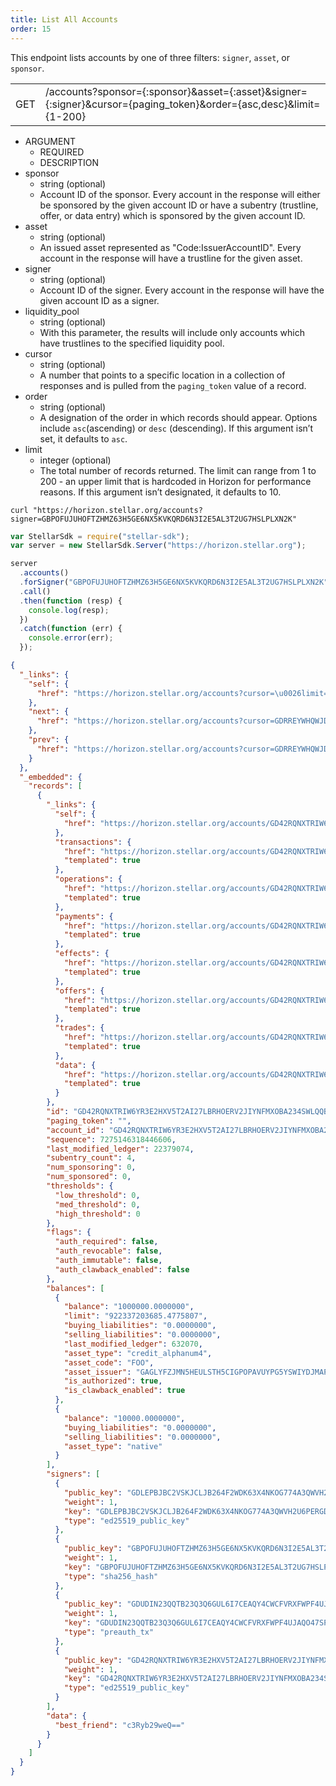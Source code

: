 ```yaml
---
title: List All Accounts
order: 15
---
```



This endpoint lists accounts by one of three filters: `signer`, `asset`, or `sponsor`.

<Endpoint>


|  |  |
| --- | --- |
| GET | /accounts?sponsor={:sponsor}&asset={:asset}&signer={:signer}&cursor={paging_token}&order={asc,desc}&limit={1-200} |

</Endpoint>


<AttributeTable>


- ARGUMENT
  - REQUIRED
  - DESCRIPTION
- sponsor
  - string (optional)
  - Account ID of the sponsor. Every account in the response will either be sponsored by the given account ID or have a subentry (trustline, offer, or data entry) which is sponsored by the given account ID.
- asset
  - string (optional)
  - An issued asset represented as "Code:IssuerAccountID". Every account in the response will have a trustline for the given asset.
- signer
  - string (optional)
  - Account ID of the signer. Every account in the response will have the given account ID as a signer.
- liquidity_pool
  - string (optional)
  - With this parameter, the results will include only accounts which have trustlines to the specified liquidity pool.
- cursor
  - string (optional)
  - A number that points to a specific location in a collection of responses and is pulled from the `paging_token` value of a record.
- order
  - string (optional)
  - A designation of the order in which records should appear. Options include `asc`(ascending) or `desc` (descending). If this argument isn’t set, it defaults to `asc`.
- limit
  - integer (optional)
  - The total number of records returned. The limit can range from 1 to 200 - an upper limit that is hardcoded in Horizon for performance reasons. If this argument isn’t designated, it defaults to 10.

</AttributeTable>


<CodeExample title="Example Request">


```curl
curl "https://horizon.stellar.org/accounts?signer=GBPOFUJUHOFTZHMZ63H5GE6NX5KVKQRD6N3I2E5AL3T2UG7HSLPLXN2K"
```

```js
var StellarSdk = require("stellar-sdk");
var server = new StellarSdk.Server("https://horizon.stellar.org");

server
  .accounts()
  .forSigner("GBPOFUJUHOFTZHMZ63H5GE6NX5KVKQRD6N3I2E5AL3T2UG7HSLPLXN2K")
  .call()
  .then(function (resp) {
    console.log(resp);
  })
  .catch(function (err) {
    console.error(err);
  });
```

</CodeExample>


<ExampleResponse title="Example Response">


```json
{
  "_links": {
    "self": {
      "href": "https://horizon.stellar.org/accounts?cursor=\u0026limit=10\u0026order=asc\u0026signer=GBPOFUJUHOFTZHMZ63H5GE6NX5KVKQRD6N3I2E5AL3T2UG7HSLPLXN2K"
    },
    "next": {
      "href": "https://horizon.stellar.org/accounts?cursor=GDRREYWHQWJDICNH4SAH4TT2JRBYRPTDYIMLK4UWBDT3X3ZVVYT6I4UQ\u0026limit=10\u0026order=asc\u0026signer=GBPOFUJUHOFTZHMZ63H5GE6NX5KVKQRD6N3I2E5AL3T2UG7HSLPLXN2K"
    },
    "prev": {
      "href": "https://horizon.stellar.org/accounts?cursor=GDRREYWHQWJDICNH4SAH4TT2JRBYRPTDYIMLK4UWBDT3X3ZVVYT6I4UQ\u0026limit=10\u0026order=desc\u0026signer=GBPOFUJUHOFTZHMZ63H5GE6NX5KVKQRD6N3I2E5AL3T2UG7HSLPLXN2K"
    }
  },
  "_embedded": {
    "records": [
      {
        "_links": {
          "self": {
            "href": "https://horizon.stellar.org/accounts/GD42RQNXTRIW6YR3E2HXV5T2AI27LBRHOERV2JIYNFMXOBA234SWLQQB"
          },
          "transactions": {
            "href": "https://horizon.stellar.org/accounts/GD42RQNXTRIW6YR3E2HXV5T2AI27LBRHOERV2JIYNFMXOBA234SWLQQB/transactions{?cursor,limit,order}",
            "templated": true
          },
          "operations": {
            "href": "https://horizon.stellar.org/accounts/GD42RQNXTRIW6YR3E2HXV5T2AI27LBRHOERV2JIYNFMXOBA234SWLQQB/operations{?cursor,limit,order}",
            "templated": true
          },
          "payments": {
            "href": "https://horizon.stellar.org/accounts/GD42RQNXTRIW6YR3E2HXV5T2AI27LBRHOERV2JIYNFMXOBA234SWLQQB/payments{?cursor,limit,order}",
            "templated": true
          },
          "effects": {
            "href": "https://horizon.stellar.org/accounts/GD42RQNXTRIW6YR3E2HXV5T2AI27LBRHOERV2JIYNFMXOBA234SWLQQB/effects{?cursor,limit,order}",
            "templated": true
          },
          "offers": {
            "href": "https://horizon.stellar.org/accounts/GD42RQNXTRIW6YR3E2HXV5T2AI27LBRHOERV2JIYNFMXOBA234SWLQQB/offers{?cursor,limit,order}",
            "templated": true
          },
          "trades": {
            "href": "https://horizon.stellar.org/accounts/GD42RQNXTRIW6YR3E2HXV5T2AI27LBRHOERV2JIYNFMXOBA234SWLQQB/trades{?cursor,limit,order}",
            "templated": true
          },
          "data": {
            "href": "https://horizon.stellar.org/accounts/GD42RQNXTRIW6YR3E2HXV5T2AI27LBRHOERV2JIYNFMXOBA234SWLQQB/data/{key}",
            "templated": true
          }
        },
        "id": "GD42RQNXTRIW6YR3E2HXV5T2AI27LBRHOERV2JIYNFMXOBA234SWLQQB",
        "paging_token": "",
        "account_id": "GD42RQNXTRIW6YR3E2HXV5T2AI27LBRHOERV2JIYNFMXOBA234SWLQQB",
        "sequence": 7275146318446606,
        "last_modified_ledger": 22379074,
        "subentry_count": 4,
        "num_sponsoring": 0,
        "num_sponsored": 0,
        "thresholds": {
          "low_threshold": 0,
          "med_threshold": 0,
          "high_threshold": 0
        },
        "flags": {
          "auth_required": false,
          "auth_revocable": false,
          "auth_immutable": false,
          "auth_clawback_enabled": false
        },
        "balances": [
          {
            "balance": "1000000.0000000",
            "limit": "922337203685.4775807",
            "buying_liabilities": "0.0000000",
            "selling_liabilities": "0.0000000",
            "last_modified_ledger": 632070,
            "asset_type": "credit_alphanum4",
            "asset_code": "FOO",
            "asset_issuer": "GAGLYFZJMN5HEULSTH5CIGPOPAVUYPG5YSWIYDJMAPIECYEBPM2TA3QR",
            "is_authorized": true,
            "is_clawback_enabled": true
          },
          {
            "balance": "10000.0000000",
            "buying_liabilities": "0.0000000",
            "selling_liabilities": "0.0000000",
            "asset_type": "native"
          }
        ],
        "signers": [
          {
            "public_key": "GDLEPBJBC2VSKJCLJB264F2WDK63X4NKOG774A3QWVH2U6PERGDPUCS4",
            "weight": 1,
            "key": "GDLEPBJBC2VSKJCLJB264F2WDK63X4NKOG774A3QWVH2U6PERGDPUCS4",
            "type": "ed25519_public_key"
          },
          {
            "public_key": "GBPOFUJUHOFTZHMZ63H5GE6NX5KVKQRD6N3I2E5AL3T2UG7HSLPLXN2K",
            "weight": 1,
            "key": "GBPOFUJUHOFTZHMZ63H5GE6NX5KVKQRD6N3I2E5AL3T2UG7HSLPLXN2K",
            "type": "sha256_hash"
          },
          {
            "public_key": "GDUDIN23QQTB23Q3Q6GUL6I7CEAQY4CWCFVRXFWPF4UJAQO47SPUFCXG",
            "weight": 1,
            "key": "GDUDIN23QQTB23Q3Q6GUL6I7CEAQY4CWCFVRXFWPF4UJAQO47SPUFCXG",
            "type": "preauth_tx"
          },
          {
            "public_key": "GD42RQNXTRIW6YR3E2HXV5T2AI27LBRHOERV2JIYNFMXOBA234SWLQQB",
            "weight": 1,
            "key": "GD42RQNXTRIW6YR3E2HXV5T2AI27LBRHOERV2JIYNFMXOBA234SWLQQB",
            "type": "ed25519_public_key"
          }
        ],
        "data": {
          "best_friend": "c3Ryb29weQ=="
        }
      }
    ]
  }
}
```

</ExampleResponse>

